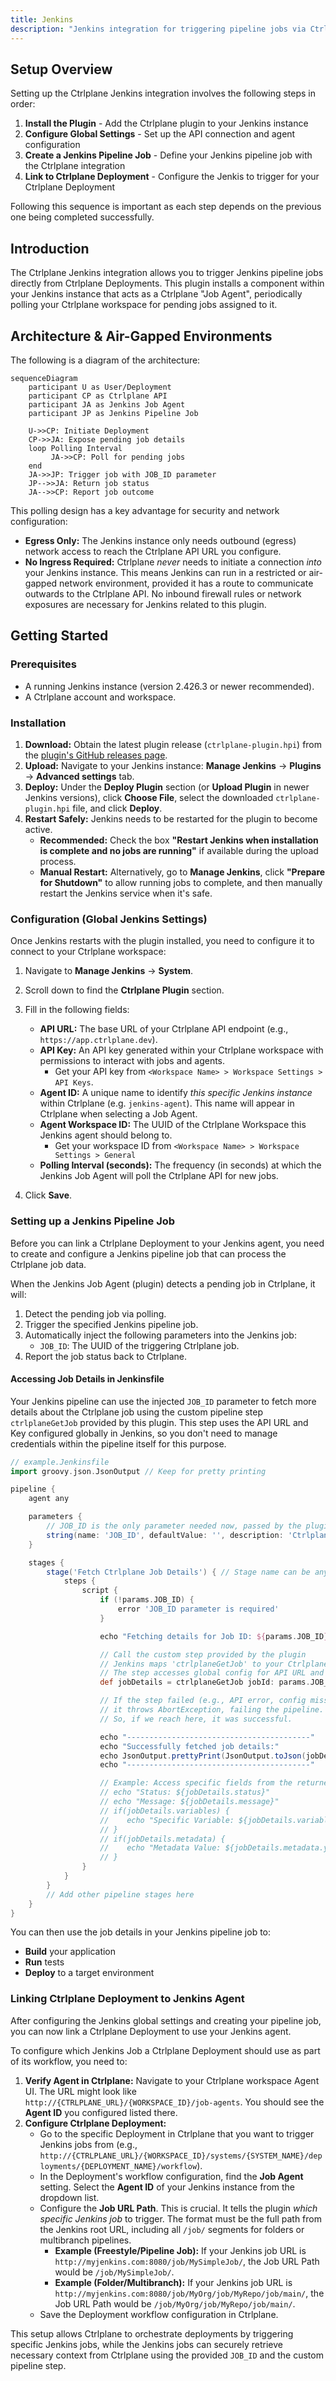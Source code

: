 ```yaml
---
title: Jenkins
description: "Jenkins integration for triggering pipeline jobs via Ctrlplane"
---
```


## Setup Overview

Setting up the Ctrlplane Jenkins integration involves the following steps in order:

1. **Install the Plugin** - Add the Ctrlplane plugin to your Jenkins instance
2. **Configure Global Settings** - Set up the API connection and agent configuration
3. **Create a Jenkins Pipeline Job** - Define your Jenkins pipeline job with the Ctrlplane integration
4. **Link to Ctrlplane Deployment** - Configure the Jenkis to trigger for your Ctrlplane Deployment

Following this sequence is important as each step depends on the previous one being 
completed successfully.

## Introduction

The Ctrlplane Jenkins integration allows you to trigger Jenkins pipeline jobs 
directly from Ctrlplane Deployments. This plugin installs a component within your 
Jenkins instance that acts as a Ctrlplane "Job Agent", periodically polling your 
Ctrlplane workspace for pending jobs assigned to it.

## Architecture & Air-Gapped Environments

The following is a diagram of the architecture:

```mermaid
sequenceDiagram
    participant U as User/Deployment
    participant CP as Ctrlplane API
    participant JA as Jenkins Job Agent
    participant JP as Jenkins Pipeline Job

    U->>CP: Initiate Deployment
    CP->>JA: Expose pending job details
    loop Polling Interval
         JA->>CP: Poll for pending jobs
    end
    JA->>JP: Trigger job with JOB_ID parameter
    JP-->>JA: Return job status
    JA-->>CP: Report job outcome
```

This polling design has a key advantage for security and network configuration:

*   **Egress Only:** The Jenkins instance only needs outbound (egress) network
    access to reach the Ctrlplane API URL you configure.
*   **No Ingress Required:** Ctrlplane *never* needs to initiate a connection
    *into* your Jenkins instance. This means Jenkins can run in a restricted or
    air-gapped network environment, provided it has a route to communicate
    outwards to the Ctrlplane API. No inbound firewall rules or network
    exposures are necessary for Jenkins related to this plugin.

## Getting Started

### Prerequisites

*   A running Jenkins instance (version 2.426.3 or newer recommended).
*   A Ctrlplane account and workspace.


### Installation

1.  **Download:** Obtain the latest plugin release (`ctrlplane-plugin.hpi`) from 
    the [plugin's GitHub releases page](https://github.com/ctrlplanedev/jenkins-plugin/releases).
2.  **Upload:** Navigate to your Jenkins instance: **Manage Jenkins** -> 
    **Plugins** -> **Advanced settings** tab.
3.  **Deploy:** Under the **Deploy Plugin** section (or **Upload Plugin** in 
    newer Jenkins versions), click **Choose File**, select the downloaded 
    `ctrlplane-plugin.hpi` file, and click **Deploy**.
4.  **Restart Safely:** Jenkins needs to be restarted for the plugin to become 
    active.
    *   **Recommended:** Check the box **"Restart Jenkins when installation is 
        complete and no jobs are running"** if available during the upload 
        process.
    *   **Manual Restart:** Alternatively, go to **Manage Jenkins**, click 
        **"Prepare for Shutdown"** to allow running jobs to complete, and then 
        manually restart the Jenkins service when it's safe.

### Configuration (Global Jenkins Settings)

Once Jenkins restarts with the plugin installed, you need to configure it to 
connect to your Ctrlplane workspace:

1.  Navigate to **Manage Jenkins** -> **System**.
2.  Scroll down to find the **Ctrlplane Plugin** section.
3.  Fill in the following fields:
    *   **API URL:** The base URL of your Ctrlplane API endpoint 
        (e.g., `https://app.ctrlplane.dev`).
    *   **API Key:** An API key generated within your Ctrlplane 
        workspace with permissions to interact with jobs and agents.
        *   Get your API key from `<Workspace Name> > Workspace Settings > API Keys`.
    *   **Agent ID:** A unique name to identify *this specific Jenkins 
        instance* within Ctrlplane (e.g. `jenkins-agent`). This 
        name will appear in Ctrlplane when selecting a Job Agent.
    *   **Agent Workspace ID:** The UUID of the Ctrlplane Workspace this Jenkins 
        agent should belong to.
        *   Get your workspace ID from `<Workspace Name> > Workspace Settings > General`
    *   **Polling Interval (seconds):** The frequency (in seconds) at which the 
        Jenkins Job Agent will poll the Ctrlplane API for new jobs.

4.  Click **Save**.

### Setting up a Jenkins Pipeline Job

Before you can link a Ctrlplane Deployment to your Jenkins agent, you need to create 
and configure a Jenkins pipeline job that can process the Ctrlplane job data.

When the Jenkins Job Agent (plugin) detects a pending job in Ctrlplane, it will:

1.  Detect the pending job via polling.
2.  Trigger the specified Jenkins pipeline job.
3.  Automatically inject the following parameters into the Jenkins job:
    *   `JOB_ID`: The UUID of the triggering Ctrlplane job.
4.  Report the job status back to Ctrlplane.

#### Accessing Job Details in Jenkinsfile

Your Jenkins pipeline can use the injected `JOB_ID` parameter to fetch more 
details about the Ctrlplane job using the custom pipeline step `ctrlplaneGetJob` 
provided by this plugin. This step uses the API URL and Key configured globally 
in Jenkins, so you don't need to manage credentials within the pipeline itself 
for this purpose.

```groovy
// example.Jenkinsfile
import groovy.json.JsonOutput // Keep for pretty printing

pipeline {
    agent any

    parameters {
        // JOB_ID is the only parameter needed now, passed by the plugin trigger
        string(name: 'JOB_ID', defaultValue: '', description: 'Ctrlplane Job ID passed by the plugin')
    }

    stages {
        stage('Fetch Ctrlplane Job Details') { // Stage name can be anything
            steps {
                script {
                    if (!params.JOB_ID) {
                        error 'JOB_ID parameter is required'
                    }

                    echo "Fetching details for Job ID: ${params.JOB_ID}"

                    // Call the custom step provided by the plugin
                    // Jenkins maps 'ctrlplaneGetJob' to your CtrlplaneGetJobStep class
                    // The step accesses global config for API URL and Key internally
                    def jobDetails = ctrlplaneGetJob jobId: params.JOB_ID

                    // If the step failed (e.g., API error, config missing),
                    // it throws AbortException, failing the pipeline.
                    // So, if we reach here, it was successful.

                    echo "-----------------------------------------"
                    echo "Successfully fetched job details:"
                    echo JsonOutput.prettyPrint(JsonOutput.toJson(jobDetails))
                    echo "-----------------------------------------"

                    // Example: Access specific fields from the returned map
                    // echo "Status: ${jobDetails.status}"
                    // echo "Message: ${jobDetails.message}"
                    // if(jobDetails.variables) {
                    //    echo "Specific Variable: ${jobDetails.variables.your_variable_name}" // Replace with actual variable key
                    // }
                    // if(jobDetails.metadata) {
                    //    echo "Metadata Value: ${jobDetails.metadata.your_metadata_key}" // Replace with actual metadata key
                    // }
                }
            }
        }
        // Add other pipeline stages here
    }
}
```

You can then use the job details in your Jenkins pipeline job to:
* **Build** your application
* **Run** tests
* **Deploy** to a target environment

### Linking Ctrlplane Deployment to Jenkins Agent

After configuring the Jenkins global settings and creating your pipeline job, you can 
now link a Ctrlplane Deployment to use your Jenkins agent.

To configure which Jenkins Job a Ctrlplane Deployment should use as part of its workflow, you need to:

1.  **Verify Agent in Ctrlplane:** Navigate to your Ctrlplane workspace Agent UI. The URL might look like 
    `http://{CTRLPLANE_URL}/{WORKSPACE_ID}/job-agents`. You should see the 
    **Agent ID** you configured listed there.
2.  **Configure Ctrlplane Deployment:**
    *   Go to the specific Deployment in Ctrlplane that you want to trigger 
        Jenkins jobs from (e.g., 
        `http://{CTRLPLANE_URL}/{WORKSPACE_ID}/systems/{SYSTEM_NAME}/deployments/{DEPLOYMENT_NAME}/workflow`).
    *   In the Deployment's workflow configuration, find the **Job Agent** 
        setting. Select the **Agent ID** of your Jenkins instance from the 
        dropdown list.
    *   Configure the **Job URL Path**. This is crucial. It tells the plugin 
        *which specific Jenkins job* to trigger. The format must be the full 
        path from the Jenkins root URL, including all `/job/` segments for 
        folders or multibranch pipelines.
        *   **Example (Freestyle/Pipeline Job):** If your Jenkins job URL is 
            `http://myjenkins.com:8080/job/MySimpleJob/`, the Job URL Path would 
            be `/job/MySimpleJob/`.
        *   **Example (Folder/Multibranch):** If your Jenkins job URL is 
            `http://myjenkins.com:8080/job/MyOrg/job/MyRepo/job/main/`, the Job 
            URL Path would be `/job/MyOrg/job/MyRepo/job/main/`.
    *   Save the Deployment workflow configuration in Ctrlplane.

This setup allows Ctrlplane to orchestrate deployments by triggering specific 
Jenkins jobs, while the Jenkins jobs can securely retrieve necessary context 
from Ctrlplane using the provided `JOB_ID` and the custom pipeline step.
